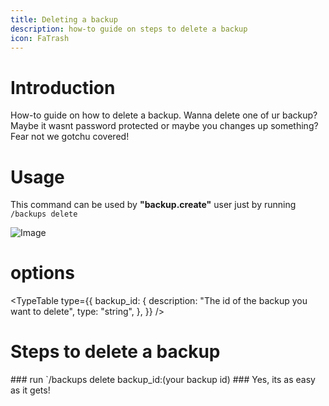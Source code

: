 ```yaml
---
title: Deleting a backup
description: how-to guide on steps to delete a backup
icon: FaTrash
---
```


# Introduction

How-to guide on how to delete a backup. Wanna delete one of ur backup? Maybe it wasnt password protected or maybe you changes up something? Fear not we gotchu covered!

# Usage

This command can be used by **"backup.create"** user just by running `/backups delete`

![Image](/backup-delete.png)

# options

<TypeTable
  type={{
    backup_id: {
      description: "The id of the backup you want to delete",
      type: "string",
    },
  }}
/>

# Steps to delete a backup

<Steps>
  <Step>### run `/backups delete backup_id:(your backup id)</Step>
  <Step>### Yes, its as easy as it gets!</Step>
</Steps>
